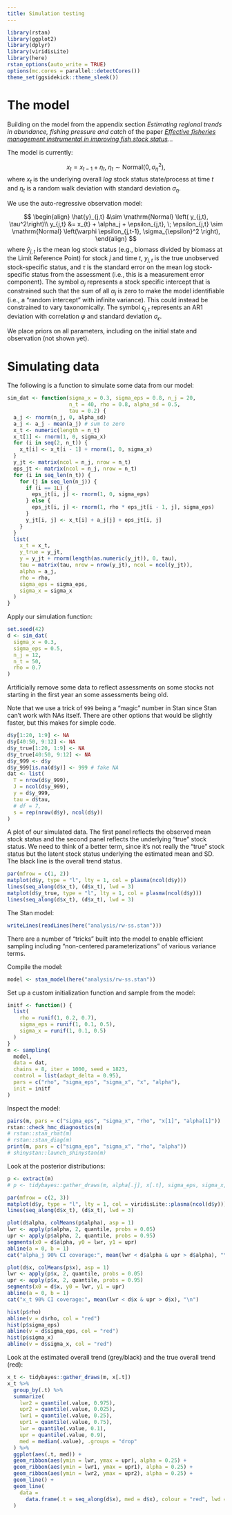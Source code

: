 ```yaml
---
title: Simulation testing
---
```


```r
library(rstan)
library(ggplot2)
library(dplyr)
library(viridisLite)
library(here)
rstan_options(auto_write = TRUE)
options(mc.cores = parallel::detectCores())
theme_set(ggsidekick::theme_sleek())
```

# The model

Building on the model from the appendix section *Estimating regional trends in abundance, fishing pressure and catch* of the paper [*Effective fisheries management instrumental in improving fish stock status*](https://doi.org/10.1073/pnas.1909726116)...

The model is currently:

$$
x_t = x_{t-1} + \eta_t, \; 
      \eta_t \sim \mathrm{Normal} 
      \left( 0, \sigma_{\eta}^2 \right),
$$
where $x_t$ is the underlying overall *log* stock status state/process at time $t$ and $\eta_t$ is a random walk deviation with standard deviation $\sigma_\eta$.

We use the auto-regressive observation model:

$$
\begin{align}
\hat{y}_{j,t} &\sim \mathrm{Normal} \left( y_{j,t}, \tau^2\right)\\
y_{j,t} &= x_{t} + \alpha_j + \epsilon_{j,t}, \; 
      \epsilon_{j,t} \sim \mathrm{Normal} 
      \left(\varphi \epsilon_{j,t-1}, \sigma_{\epsilon}^2 \right),
\end{align}
$$
where $\hat{y}_{j,t}$ is the mean log stock status (e.g., biomass divided by biomass at the Limit Reference Point) for stock $j$ and time $t$, $y_{j,t}$ is the true unobserved stock-specific status, and $\tau$ is the standard error on the mean log stock-specific status from the assessment (i.e., this is a measurement error component).
The symbol $\alpha_j$ represents a stock specific intercept that is constrained such that the sum of all $\alpha_j$ is zero to make the model identifiable (i.e., a "random intercept" with infinite variance). This could instead be constrained to vary taxonomically. The symbol $\epsilon_{j,t}$ represents an AR1 deviation with correlation $\varphi$ and standard deviation $\sigma_\epsilon$.

We place priors on all parameters, including on the initial state and observation (not shown yet).

# Simulating data

The following is a function to simulate some data from our model:

```r
sim_dat <- function(sigma_x = 0.3, sigma_eps = 0.8, n_j = 20,
                    n_t = 40, rho = 0.8, alpha_sd = 0.5,
                    tau = 0.2) {
  a_j <- rnorm(n_j, 0, alpha_sd)
  a_j <- a_j - mean(a_j) # sum to zero
  x_t <- numeric(length = n_t)
  x_t[1] <- rnorm(1, 0, sigma_x)
  for (i in seq(2, n_t)) {
    x_t[i] <- x_t[i - 1] + rnorm(1, 0, sigma_x)
  }
  y_jt <- matrix(ncol = n_j, nrow = n_t)
  eps_jt <- matrix(ncol = n_j, nrow = n_t)
  for (i in seq_len(n_t)) {
    for (j in seq_len(n_j)) {
      if (i == 1L) {
        eps_jt[i, j] <- rnorm(1, 0, sigma_eps)
      } else {
        eps_jt[i, j] <- rnorm(1, rho * eps_jt[i - 1, j], sigma_eps)
      }
      y_jt[i, j] <- x_t[i] + a_j[j] + eps_jt[i, j]
    }
  }
  list(
    x_t = x_t,
    y_true = y_jt,
    y = y_jt + rnorm(length(as.numeric(y_jt)), 0, tau),
    tau = matrix(tau, nrow = nrow(y_jt), ncol = ncol(y_jt)),
    alpha = a_j,
    rho = rho,
    sigma_eps = sigma_eps,
    sigma_x = sigma_x
  )
}
```

Apply our simulation function:

```r
set.seed(42)
d <- sim_dat(
  sigma_x = 0.3,
  sigma_eps = 0.5,
  n_j = 12,
  n_t = 50,
  rho = 0.7
)
```

Artificially remove some data to reflect assessments on some stocks not starting in the first year an some assessments being old.

Note that we use a trick of `999` being a "magic" number in Stan since Stan can't work with NAs itself. There are other options that would be slightly faster, but this makes for simple code.

```r
d$y[1:20, 1:9] <- NA
d$y[40:50, 9:12] <- NA
d$y_true[1:20, 1:9] <- NA
d$y_true[40:50, 9:12] <- NA
d$y_999 <- d$y
d$y_999[is.na(d$y)] <- 999 # fake NA
dat <- list(
  T = nrow(d$y_999),
  J = ncol(d$y_999),
  y = d$y_999,
  tau = d$tau,
  # df = 7,
  s = rep(nrow(d$y), ncol(d$y))
)
```

A plot of our simulated data. The first panel reflects the observed mean stock status and the second panel reflects the underlying "true" stock status. We need to think of a better term, since it's not really the "true" stock status but the latent stock status underlying the estimated mean and SD. The black line is the overall trend status.

```r
par(mfrow = c(1, 2))
matplot(d$y, type = "l", lty = 1, col = plasma(ncol(d$y)))
lines(seq_along(d$x_t), (d$x_t), lwd = 3)
matplot(d$y_true, type = "l", lty = 1, col = plasma(ncol(d$y)))
lines(seq_along(d$x_t), (d$x_t), lwd = 3)
```

The Stan model:

```r
writeLines(readLines(here("analysis/rw-ss.stan")))
```

There are a number of "tricks" built into the model to enable efficient sampling including "non-centered parameterizations" of various variance terms.

Compile the model:

```r
model <- stan_model(here("analysis/rw-ss.stan"))
```

Set up a custom initialization function and sample from the model:

```r
initf <- function() {
  list(
    rho = runif(1, 0.2, 0.7),
    sigma_eps = runif(1, 0.1, 0.5),
    sigma_x = runif(1, 0.1, 0.5)
  )
}
m <- sampling(
  model,
  data = dat,
  chains = 8, iter = 1000, seed = 1823,
  control = list(adapt_delta = 0.95),
  pars = c("rho", "sigma_eps", "sigma_x", "x", "alpha"),
  init = initf
)
```

Inspect the model:

```r
pairs(m, pars = c("sigma_eps", "sigma_x", "rho", "x[1]", "alpha[1]"))
rstan::check_hmc_diagnostics(m)
# rstan::stan_rhat(m)
# rstan::stan_diag(m)
print(m, pars = c("sigma_eps", "sigma_x", "rho", "alpha"))
# shinystan::launch_shinystan(m)
```

Look at the posterior distributions:

```r
p <- extract(m)
# p <- tidybayes::gather_draws(m, alpha[.j], x[.t], sigma_eps, sigma_x, rho)

par(mfrow = c(2, 3))
matplot(d$y, type = "l", lty = 1, col = viridisLite::plasma(ncol(d$y)))
lines(seq_along(d$x_t), (d$x_t), lwd = 3)

plot(d$alpha, colMeans(p$alpha), asp = 1)
lwr <- apply(p$alpha, 2, quantile, probs = 0.05)
upr <- apply(p$alpha, 2, quantile, probs = 0.95)
segments(x0 = d$alpha, y0 = lwr, y1 = upr)
abline(a = 0, b = 1)
cat("alpha_j 90% CI coverage:", mean(lwr < d$alpha & upr > d$alpha), "\n")

plot(d$x, colMeans(p$x), asp = 1)
lwr <- apply(p$x, 2, quantile, probs = 0.05)
upr <- apply(p$x, 2, quantile, probs = 0.95)
segments(x0 = d$x, y0 = lwr, y1 = upr)
abline(a = 0, b = 1)
cat("x_t 90% CI coverage:", mean(lwr < d$x & upr > d$x), "\n")

hist(p$rho)
abline(v = d$rho, col = "red")
hist(p$sigma_eps)
abline(v = d$sigma_eps, col = "red")
hist(p$sigma_x)
abline(v = d$sigma_x, col = "red")
```

Look at the estimated overall trend (grey/black) and the true overall trend (red):

```r
x_t <- tidybayes::gather_draws(m, x[.t])
x_t %>%
  group_by(.t) %>%
  summarize(
    lwr2 = quantile(.value, 0.975),
    upr2 = quantile(.value, 0.025),
    lwr1 = quantile(.value, 0.25),
    upr1 = quantile(.value, 0.75),
    lwr = quantile(.value, 0.1),
    upr = quantile(.value, 0.9),
    med = median(.value), .groups = "drop"
  ) %>%
  ggplot(aes(.t, med)) +
  geom_ribbon(aes(ymin = lwr, ymax = upr), alpha = 0.25) +
  geom_ribbon(aes(ymin = lwr1, ymax = upr1), alpha = 0.25) +
  geom_ribbon(aes(ymin = lwr2, ymax = upr2), alpha = 0.25) +
  geom_line() +
  geom_line(
    data =
      data.frame(.t = seq_along(d$x), med = d$x), colour = "red", lwd = 1
  )
```
